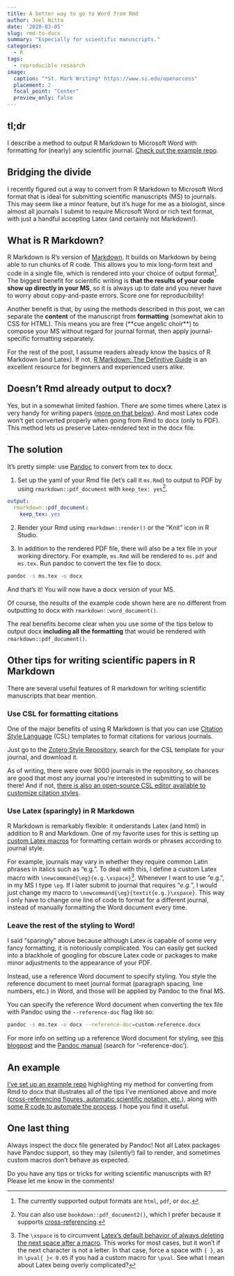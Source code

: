 ```yaml
---
title: A better way to go to Word from Rmd
author: Joel Nitta
date: '2020-03-05'
slug: rmd-to-docx
summary: "Especially for scientific manuscripts."
categories: 
  - R
tags:
  - reproducible research
image:
  caption: "*St. Mark Writing* https://www.si.edu/openaccess"
  placement: 2
  focal_point: "Center"
  preview_only: false
---
```


## tl;dr

I describe a method to output R Markdown to Microsoft Word with formatting for (nearly) any scientific journal. [Check out the example repo](https://github.com/joelnitta/ms_template).

## Bridging the divide

I recently figured out a way to convert from R Markdown to Microsoft Word format that is ideal for submitting scientific manuscripts (MS) to journals. This may seem like a minor feature, but it's huge for me as a biologist, since almost all journals I submit to require Microsoft Word or rich text format, with just a handful accepting Latex (and certainly not Markdown!).

## What is R Markdown?

R Markdown is R's version of [Markdown](https://en.wikipedia.org/wiki/Markdown). It builds on Markdown by being able to run chunks of R code. This allows you to mix long-form text and code in a single file, which is rendered into your choice of output format[^1]. The biggest benefit for scientific writing is **that the results of your code show up directly in your MS**, so it is always up to date and you never have to worry about copy-and-paste errors. Score one for reproducibility!

Another benefit is that, by using the methods described in this post, we can separate the **content** of the manuscript from **formatting** (somewhat akin to CSS for HTML). This means you are free (\*\*cue angelic choir\*\*) to compose your MS without regard for journal format, then apply journal-specific formatting separately.

For the rest of the post, I assume readers already know the basics of R Markdown (and Latex). If not, [R Markdown: The Definitive Guide](https://bookdown.org/yihui/rmarkdown/) is an excellent resource for beginners and experienced users alike.

## Doesn't Rmd already output to docx?

Yes, but in a somewhat limited fashion. There are some times where Latex is very handy for writing papers ([more on that below](#use-latex-sparingly-in-r-markdown)). And most Latex code won't get converted properly when going from Rmd to docx (only to PDF). This method lets us preserve Latex-rendered text in the docx file.

## The solution

It's pretty simple: use [Pandoc](https://pandoc.org/) to convert from tex to docx.

1. Set up the yaml of your Rmd file (let's call it `ms.Rmd`) to output to PDF by using `rmarkdown::pdf_document` with `keep_tex: yes`[^2].

```yaml
output: 
  rmarkdown::pdf_document:
    keep_tex: yes
```

2. Render your Rmd using `rmarkdown::render()` or the "Knit" icon in R Studio.

3. In addition to the rendered PDF file, there will also be a tex file in your working directory. For example, `ms.Rmd` will be rendered to `ms.pdf` and `ms.tex`. Run pandoc to convert the tex file to docx.

```bash
pandoc -s ms.tex -o docx
```

And that's it! You will now have a docx version of your MS. 

Of course, the results of the example code shown here are no different from outputting to docx with `rmarkdown::word_document()`. 

The real benefits become clear when you use some of the tips below to output docx **including all the formatting** that would be rendered with `rmarkdown::pdf_document()`.

## Other tips for writing scientific papers in R Markdown

There are several useful features of R markdown for writing scientific manuscripts that bear mention.

### Use CSL for formatting citations

One of the major benefits of using R Markdown is that you can use [Citation Style Language](https://citationstyles.org/) (CSL) templates to format citations for various journals.

Just go to the [Zotero Style Repository](https://www.zotero.org/styles), search for the CSL template for your journal, and download it.

As of writing, there were over 9000 journals in the repository, so chances are good that most any journal you're interested in submitting to will be there! And if not, [there is also an open-source CSL editor available to customize citation styles](https://editor.citationstyles.org/visualEditor/).

### Use Latex (sparingly) in R Markdown

R Markdown is remarkably flexible: it understands Latex (and html) in addition to R and Markdown. One of my favorite uses for this is setting up [custom Latex macros](https://en.wikibooks.org/wiki/LaTeX/Macros) for formatting certain words or phrases according to journal style.

For example, journals may vary in whether they require common Latin phrases in italics such as "e.g.". To deal with this, I define a custom Latex macro with `\newcommand{\eg}{e.g.\xspace}`[^3]. Whenever I want to use "e.g.", in my MS I type `\eg`. If I later submit to journal that requires "*e.g.*", I would just change my macro to `\newcommand{\eg}{textit{e.g.}\xspace}`. This way I only have to change one line of code to format for a different journal, instead of manually formatting the Word document every time. 

### Leave the rest of the styling to Word!

I said "sparingly" above because although Latex is capable of some very fancy formatting, it is notoriously complicated. You can easily get sucked into a blackhole of googling for obscure Latex code or packages to make minor adjustments to the appearance of your PDF.

Instead, use a reference Word document to specify styling. You style the reference document to meet journal format (paragraph spacing, line numbers, etc.) in Word, and those will be applied by Pandoc to the final MS.

You can specify the reference Word document when converting the tex file with Pandoc using the `--reference-doc` flag like so:

```bash
pandoc -s ms.tex -o docx --reference-doc=custom-reference.docx
```

For more info on setting up a reference Word document for styling, see [this blogpost](https://rmarkdown.rstudio.com/articles_docx.html) and the [Pandoc manual](https://pandoc.org/MANUAL.html) (search for '--reference-doc').

## An example

[I've set up an example repo](https://github.com/joelnitta/ms_template) highlighting my method for converting from Rmd to docx that illustrates all of the tips I've mentioned above and more ([cross-referencing figures, automatic scientific notation, etc.](https://github.com/joelnitta/ms_template/blob/master/example_output/ms.pdf)), along with [some R code to automate the process](https://github.com/joelnitta/ms_template/blob/master/code/render.R). I hope you find it useful.

## One last thing

Always inspect the docx file generated by Pandoc! Not all Latex packages have Pandoc support, so they may (silently!) fail to render, and sometimes custom macros don't behave as expected.

Do you have any tips or tricks for writing scientific manuscripts with R? Please let me know in the comments!

[^1]: The currently supported output formats are `html`, `pdf`, or `doc`. 

[^2]: You can also use `bookdown::pdf_document2()`, which I prefer because it supports [cross-referencing](https://bookdown.org/yihui/rmarkdown-cookbook/cross-ref.html).

[^3]: The `\xspace` is to circumvent [Latex's default behavior of always deleting the next space after a macro](https://tex.stackexchange.com/questions/31091/space-after-latex-commands). This works for most cases, but it won't if the next character is not a letter. In that case, force a space with `{ }`, as in `\pval{ }< 0.05` if you had a custom macro for `\pval`. See what I mean about Latex being overly complicated?
